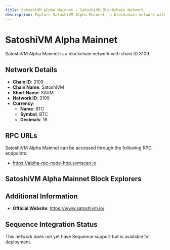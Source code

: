 ```yaml
--- 
title: SatoshiVM Alpha Mainnet - SatoshiVM Blockchain Network
description: Explore SatoshiVM Alpha Mainnet, a blockchain network with chain ID 3109. Learn about its native currency, BTC, and how to interact with the network.
---
```


# SatoshiVM Alpha Mainnet

SatoshiVM Alpha Mainnet is a blockchain network with chain ID 3109.

## Network Details

- **Chain ID**: 3109
- **Chain Name**: SatoshiVM
- **Short Name**: SAVM
- **Network ID**: 3109
- **Currency**: 
  - **Name**: BTC
  - **Symbol**: BTC
  - **Decimals**: 18

## RPC URLs

SatoshiVM Alpha Mainnet can be accessed through the following RPC endpoints:

- https://alpha-rpc-node-http.svmscan.io

## SatoshiVM Alpha Mainnet Block Explorers



## Additional Information

- **Official Website**: https://www.satoshivm.io/

## Sequence Integration Status

This network does not yet have Sequence support but is available for deployment.
